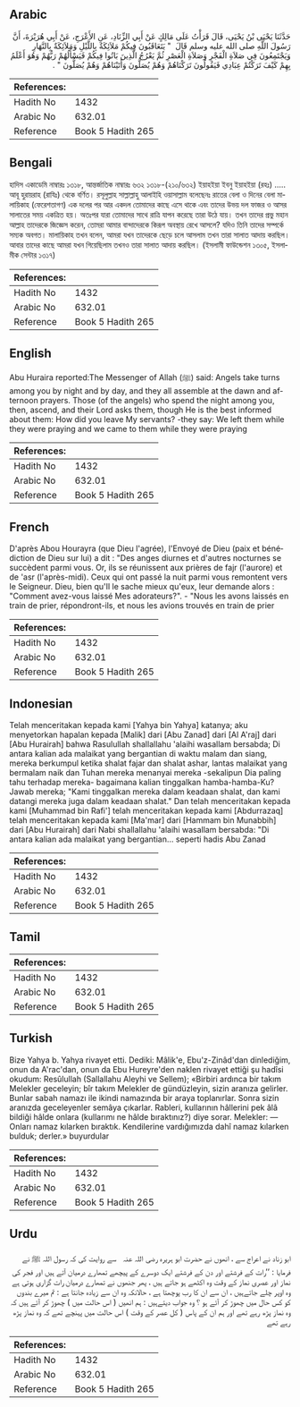 ## Arabic


<div dir="rtl" lang="ar" style={{fontSize:'larger',backgroundColor:'#f8f9fa',padding:20}}>
حَدَّثَنَا يَحْيَى بْنُ يَحْيَى، قَالَ قَرَأْتُ عَلَى مَالِكٍ عَنْ أَبِي الزِّنَادِ، عَنِ الأَعْرَجِ، عَنْ أَبِي هُرَيْرَةَ، أَنَّ رَسُولَ اللَّهِ صلى الله عليه وسلم قَالَ ‏ "‏ يَتَعَاقَبُونَ فِيكُمْ مَلاَئِكَةٌ بِاللَّيْلِ وَمَلاَئِكَةٌ بِالنَّهَارِ وَيَجْتَمِعُونَ فِي صَلاَةِ الْفَجْرِ وَصَلاَةِ الْعَصْرِ ثُمَّ يَعْرُجُ الَّذِينَ بَاتُوا فِيكُمْ فَيَسْأَلُهُمْ رَبُّهُمْ وَهُوَ أَعْلَمُ بِهِمْ كَيْفَ تَرَكْتُمْ عِبَادِي فَيَقُولُونَ تَرَكْنَاهُمْ وَهُمْ يُصَلُّونَ وَأَتَيْنَاهُمْ وَهُمْ يُصَلُّونَ ‏"‏ ‏.‏
</div>
<div style={{backgroundColor:'#f8f9fa',padding:20, marginBottom: 10}}><table> <thead> <tr> <th>References:</th> <th></th> </tr> </thead> <tbody><tr><td>Hadith No</td><td>1432</td></tr><tr><td>Arabic No</td><td>632.01</td></tr><tr><td>Reference</td><td>Book 5 Hadith 265</td></tr></tbody></table></div>

## Bengali


<div dir="ltr" lang="bn" style={{fontSize:'larger',backgroundColor:'#f8f9fa',padding:20}}>
হাদিস একাডেমি নাম্বারঃ ১৩১৮, আন্তর্জাতিক নাম্বারঃ ৬৩২ ১৩১৮-(২১০/৬৩২) ইয়াহইয়া ইবনু ইয়াহইয়া (রহঃ) ..... আবূ হুরায়রাহ (রাযিঃ) থেকে বর্ণিত। রসূলুল্লাহ সাল্লাল্লাহু আলাইহি ওয়াসাল্লাম বলেছেনঃ রাতের বেলা ও দিনের বেলা মালায়িকাহ (ফেরেশতাগণ) এক দলের পর আর একদল তোমাদের কাছে এসে থাকে এবং তাদের উভয় দল ফাজর ও আসর সালাতের সময় একত্রিত হয়। অতঃপর যারা তোমাদের সাথে রাত্রি যাপন করেছে তারা উঠে যায়। তখন তাদের প্রভু মহান আল্লাহ তাদেরকে জিজ্ঞেস করেন, তোমরা আমার বান্দাদেরকে কিরূপ অবস্থায় রেখে আসলে? যদিও তিনি তাদের সম্পর্কে সম্যক অবগত। মালায়িকাহ তখন বলেন, আমরা যখন তাদেরকে ছেড়ে চলে আসলাম তখন তারা সালাত আদায় করছিল। আবার তাদের কাছে আমরা যখন গিয়েছিলাম তখনও তারা সালাত আদায় করছিল। (ইসলামী ফাউন্ডেশন ১৩০৫, ইসলামীক সেন্টার ১৩১৭)
</div>
<div style={{backgroundColor:'#f8f9fa',padding:20, marginBottom: 10}}><table> <thead> <tr> <th>References:</th> <th></th> </tr> </thead> <tbody><tr><td>Hadith No</td><td>1432</td></tr><tr><td>Arabic No</td><td>632.01</td></tr><tr><td>Reference</td><td>Book 5 Hadith 265</td></tr></tbody></table></div>

## English


<div dir="ltr" lang="en" style={{fontSize:'larger',backgroundColor:'#f8f9fa',padding:20}}>
Abu Huraira reported:The Messenger of Allah (ﷺ) said: Angels take turns among you by night and by day, and they all assemble at the dawn and afternoon prayers. Those (of the angels) who spend the night among you, then, ascend, and their Lord asks them, though He is the best informed about them: How did you leave My servants? -they say: We left them while they were praying and we came to them while they were praying
</div>
<div style={{backgroundColor:'#f8f9fa',padding:20, marginBottom: 10}}><table> <thead> <tr> <th>References:</th> <th></th> </tr> </thead> <tbody><tr><td>Hadith No</td><td>1432</td></tr><tr><td>Arabic No</td><td>632.01</td></tr><tr><td>Reference</td><td>Book 5 Hadith 265</td></tr></tbody></table></div>

## French


<div dir="ltr" lang="fr" style={{fontSize:'larger',backgroundColor:'#f8f9fa',padding:20}}>
D'après Abou Hourayra (que Dieu l'agrée), l'Envoyé de Dieu (paix et bénédiction de Dieu sur lui) a dit : "Des anges diurnes et d'autres nocturnes se succèdent parmi vous. Or, ils se réunissent aux prières de fajr (l'aurore) et de 'asr (l'après-midi). Ceux qui ont passé la nuit parmi vous remontent vers le Seigneur. Dieu, bien qu'Il le sache mieux qu'eux, leur demande alors : "Comment avez-vous laissé Mes adorateurs?". - "Nous les avons laissés en train de prier, répondront-ils, et nous les avions trouvés en train de prier
</div>
<div style={{backgroundColor:'#f8f9fa',padding:20, marginBottom: 10}}><table> <thead> <tr> <th>References:</th> <th></th> </tr> </thead> <tbody><tr><td>Hadith No</td><td>1432</td></tr><tr><td>Arabic No</td><td>632.01</td></tr><tr><td>Reference</td><td>Book 5 Hadith 265</td></tr></tbody></table></div>

## Indonesian


<div dir="ltr" lang="id" style={{fontSize:'larger',backgroundColor:'#f8f9fa',padding:20}}>
Telah menceritakan kepada kami [Yahya bin Yahya] katanya; aku menyetorkan hapalan kepada [Malik] dari [Abu Zanad] dari [Al A'raj] dari [Abu Hurairah] bahwa Rasulullah shallallahu 'alaihi wasallam bersabda; Di antara kalian ada malaikat yang bergantian di waktu malam dan siang, mereka berkumpul ketika shalat fajar dan shalat ashar, lantas malaikat yang bermalam naik dan Tuhan mereka menanyai mereka -sekalipun Dia paling tahu terhadap mereka- bagaimana kalian tinggalkan hamba-hamba-Ku? Jawab mereka; "Kami tinggalkan mereka dalam keadaan shalat, dan kami datangi mereka juga dalam keadaan shalat." Dan telah menceritakan kepada kami [Muhammad bin Rafi'] telah menceritakan kepada kami [Abdurrazaq] telah menceritakan kepada kami [Ma'mar] dari [Hammam bin Munabbih] dari [Abu Hurairah] dari Nabi shallallahu 'alaihi wasallam bersabda: "Di antara kalian ada malaikat yang bergantian… seperti hadis Abu Zanad
</div>
<div style={{backgroundColor:'#f8f9fa',padding:20, marginBottom: 10}}><table> <thead> <tr> <th>References:</th> <th></th> </tr> </thead> <tbody><tr><td>Hadith No</td><td>1432</td></tr><tr><td>Arabic No</td><td>632.01</td></tr><tr><td>Reference</td><td>Book 5 Hadith 265</td></tr></tbody></table></div>

## Tamil


<div dir="ltr" lang="ta" style={{fontSize:'larger',backgroundColor:'#f8f9fa',padding:20}}>

</div>
<div style={{backgroundColor:'#f8f9fa',padding:20, marginBottom: 10}}><table> <thead> <tr> <th>References:</th> <th></th> </tr> </thead> <tbody><tr><td>Hadith No</td><td>1432</td></tr><tr><td>Arabic No</td><td>632.01</td></tr><tr><td>Reference</td><td>Book 5 Hadith 265</td></tr></tbody></table></div>

## Turkish


<div dir="ltr" lang="tr" style={{fontSize:'larger',backgroundColor:'#f8f9fa',padding:20}}>
Bize Yahya b. Yahya rivayet etti. Dediki: Mâlik'e, Ebu'z-Zinâd'dan dinlediğim, onun da A'rac'dan, onun da Ebu Hureyre'den naklen rivayet ettiği şu hadîsi okudum: Resûlullah (Sallallahu Aleyhi ve Sellem); «Birbiri ardınca bir takım Melekler geceleyin; bîr takım Melekler de gündüzleyin, sizin aranıza gelirler. Bunlar sabah namazı ile ikindi namazında bir araya toplanırlar. Sonra sizin aranızda geceleyenler semâya çıkarlar. Rableri, kullarının hâllerini pek âlâ bildiği hâlde onlara (kullarımı ne hâlde bıraktınız?) diye sorar. Melekler: — Onları namaz kılarken bıraktık. Kendilerine vardığımızda dahî namaz kılarken bulduk; derler.» buyurdular
</div>
<div style={{backgroundColor:'#f8f9fa',padding:20, marginBottom: 10}}><table> <thead> <tr> <th>References:</th> <th></th> </tr> </thead> <tbody><tr><td>Hadith No</td><td>1432</td></tr><tr><td>Arabic No</td><td>632.01</td></tr><tr><td>Reference</td><td>Book 5 Hadith 265</td></tr></tbody></table></div>

## Urdu


<div dir="rtl" lang="ur" style={{fontSize:'larger',backgroundColor:'#f8f9fa',padding:20}}>
ابو زناد نے اعراج سے ، انھوں نے حضرت ابو ہریرہ ‌رضی ‌اللہ ‌عنہ ‌ ‌ سے روایت کی کہ رسول اللہ ﷺ نے فرمایا : ’’رات کے فرشتے اور دن کے فرشتے ایک دوسرے کے پیچھے تمھارے درمیان آتے ہیں اور فجر کی نماز اور عصری نماز کے وقت وہ اکٹھے ہو جاتے ہیں ، پھر جنھوں نے تمھارے درمیان رات گزاری ہوتی ہے وہ اوپر چلے جاتےہیں ، ان سے ان کا رب پوچھتا ہے ، حالانکہ وہ ان سے زیادہ جانتا ہے : تم میرے بندوں کو کس حال میں چھوڑ کر آئے ہو ؟ وہ جواب دیتےہیں : ہم انھیں ( اس حالت میں ) چھوڑ کر آئے ہیں کہ وہ نماز پڑھ رہے تھے اور ہم ان کے پاس ( کل عصر کے وقت ) اس حالت میں پہنچے تھے کہ وہ نماز پڑھ رہے تھے
</div>
<div style={{backgroundColor:'#f8f9fa',padding:20, marginBottom: 10}}><table> <thead> <tr> <th>References:</th> <th></th> </tr> </thead> <tbody><tr><td>Hadith No</td><td>1432</td></tr><tr><td>Arabic No</td><td>632.01</td></tr><tr><td>Reference</td><td>Book 5 Hadith 265</td></tr></tbody></table></div>